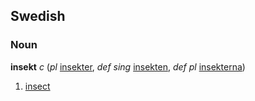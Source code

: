 ==Swedish==
===Noun===
'''insekt''' ''c'' (''pl'' [[insekter]], ''def sing'' [[insekten]], ''def pl'' [[insekterna]])

#[[insect]]